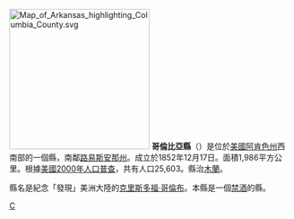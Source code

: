 {{Otheruses|哥倫比亞縣|subject=美國阿肯色州的一個縣|other=同名的縣}}
[[File:Map_of_Arkansas_highlighting_Columbia_County.svg|250px]]
'''哥倫比亞縣'''（{{lang-en|Columbia County}}）是位於[[美國|美國]][[阿肯色州|阿肯色州]]西南部的一個縣，南鄰[[路易斯安那州|路易斯安那州]]。成立於1852年12月17日。面積1,986平方公里。根據[[美國2000年人口普查|美國2000年人口普查]]，共有人口25,603。縣治[[木蘭_(阿肯色州)|木蘭]]。

縣名是紀念「發現」美洲大陸的[[克里斯多福·哥倫布|克里斯多福·哥倫布]]。本縣是一個[[禁酒|禁酒]]的縣。

{{哥倫比亞縣 (阿肯色州)}}
{{Arkansas}}
{{Arkansas-stub}}

[[Category:阿肯色州行政区划|C]]